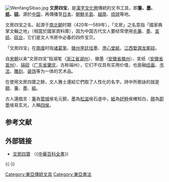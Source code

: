{{Unreferenced|time=2022-05-02T12:29:00+00:00}}
[[Image:WenfangSibao.jpg|thumb]]
'''文房四宝'''，是[[漢字文化圈|漢字文化圈]]傳統的文书工具，即'''[[毛筆|筆]]、[[墨|墨]]、[[宣紙|纸]]、[[砚|砚]]'''。源於[[中国|中国]]，再傳播至[[日本|日本]]、[[朝鮮半島|朝鮮半島]]、[[越南|越南]]、[[琉球|琉球]]等地。

文房四宝之名，起源于[[南北朝_(中国)|南北朝]]时期（420年—589年），「文房」之名意指「國家典掌文翰之地」（相當於國家資料庫），因为中国古代文人要经常使用[[毛筆|毛筆]]、[[墨|墨]]、[[宣纸|宣纸]]、[[砚台|砚台]]，它们是文人书房中必备的四件宝贝。

「文房四宝」在[[南唐|南唐]]时指[[诸葛笔|诸葛笔]]、[[徽州|徽州]][[李廷珪_(南唐)|李廷珪]]墨、[[澄心堂紙|澄心堂紙]]，[[江西|江西]][[婺源|婺源]][[龙尾砚|龙尾砚]]。

自[[宋朝|宋朝]]以来“文房四宝”指湖笔（[[浙江|浙江省]][[湖州|湖州]]）、徽墨（[[安徽|安徽省]][[徽州|徽州]]）、宣纸（[[安徽省|安徽省]][[宣城|宣州]]）、[[端砚|端砚]]（[[广东|广东省]][[肇庆|肇庆]]，古称端州），它们不仅具有实用价值，也是融[[绘画|绘画]]、[[书法|书法]]、[[雕刻|雕刻]]、[[装饰|装饰]]等为一体的艺术品。

在使用文房四寶之餘，文人雅士還給它們取了人性化的名字。{{cquote 3|磨潤色先生之腹，濡藏鋒都尉之頭，引書煤而黯黯，入文畝而休休。|唐代[[薛濤|薛濤]]|〈四友讚〉}}詩中所歌詠的就是[[硯|硯]]、[[筆|筆]]、[[墨|墨]]、[[紙|紙]]。

古人還戲言：[[筆|筆]]為[[管城|管城]]侯毛元銳，[[墨|墨]]為[[松滋|松滋]]侯石虛中，[[紙|紙]]為[[好畤|好畤]]侯楮知白，[[硯|硯]]為[[即墨|即墨]]侯易玄光，人稱[[四侯|四侯]]。

== 参考文献 ==
{{Reflist}}

== 外部链接 ==
{{Commons category|East Asian calligraphy tools}}
* [http://ap6.pccu.edu.tw/encyclopedia/data.asp?id=6558&forepage=1 文房四寶] {{Wayback|url=http://ap6.pccu.edu.tw/encyclopedia/data.asp?id=6558&forepage=1 |date=20180406040504 }} （《[[中華百科全書|中華百科全書]]》)

{{-}}
{{文房四宝}}

[[Category:東亞傳統文具|Category:東亞傳統文具]]
[[Category:東亞書法|Category:東亞書法]]